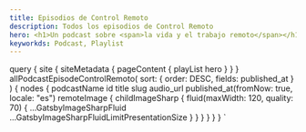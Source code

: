 ```yaml
---
title: Episodios de Control Remoto
description: Todos los episodios de Control Remoto
hero: <h1>Un podcast sobre <span>la vida y el trabajo remoto</span></h1>
keyworkds: Podcast, Playlist
---
```



<Playlist
  episodes={props.data.allPodcastEpisodeControlRemoto.nodes}
  content="Test contetn"
/>

  query {
    site {
      siteMetadata {
        pageContent {
          playList
          hero
        }
      }
    }
    allPodcastEpisodeControlRemoto(
      sort: { order: DESC, fields: published_at }
    ) {
      nodes {
        podcastName
        id
        title
        slug
        audio_url
        published_at(fromNow: true, locale: "es")
        remoteImage {
          childImageSharp {
            fluid(maxWidth: 120, quality: 70) {
              ...GatsbyImageSharpFluid
              ...GatsbyImageSharpFluidLimitPresentationSize
            }
          }
        }
      }
    }
  }
`
